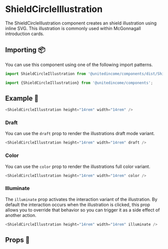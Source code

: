 
# ShieldCircleIllustration

The ShieldCircleIllustration component creates an shield illustration using inline SVG. This illustration is commonly used within McGonnagall introduction cards.

## Importing 📦

You can use this component using one of the following import patterns.

```javascript
import ShieldCircleIllustration from '@unitedincome/components/dist/ShieldCircleIllustration';
```

```javascript
import {ShieldCircleIllustration} from '@unitedincome/components';
```

## Example 🚀

<Preview>
  <ShieldCircleIllustration height="14rem" width="14rem" />
</Preview>

```javascript
<ShieldCircleIllustration height="14rem" width="14rem" />
```

### Draft

You can use the `draft` prop to render the illustrations draft mode variant.

<Preview>
  <ShieldCircleIllustration height="14rem" width="14rem" draft />
</Preview>

```javascript
<ShieldCircleIllustration height="14rem" width="14rem" draft />
```

### Color

You can use the `color` prop to render the illustrations full color variant.

<Preview>
  <ShieldCircleIllustration height="14rem" width="14rem" color />
</Preview>

```javascript
<ShieldCircleIllustration height="14rem" width="14rem" color />
```

### Illuminate

The `illuminate` prop activates the interaction variant of the illustration. By default the interaction occurs when the illustration is clicked, this prop allows you to override that behavior so you can trigger it as a side effect of another action.

<Preview>
  <ShieldCircleIllustration height="14rem" width="14rem" illuminate />
</Preview>

```javascript
<ShieldCircleIllustration height="14rem" width="14rem" illuminate />
```

## Props 🔧

<Props of={ShieldCircleIllustration} />
